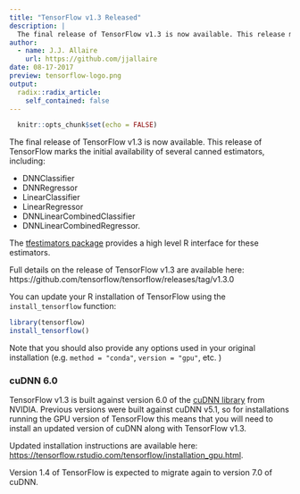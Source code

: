 ```yaml
---
title: "TensorFlow v1.3 Released"
description: |
  The final release of TensorFlow v1.3 is now available. This release marks the initial availability of several canned estimators including DNNClassifier and  DNNRegressor. 
author:
  - name: J.J. Allaire
    url: https://github.com/jjallaire
date: 08-17-2017
preview: tensorflow-logo.png
output:
  radix::radix_article:
    self_contained: false
---
```


```r
  knitr::opts_chunk$set(echo = FALSE)
```

The final release of TensorFlow v1.3 is now available. This release of TensorFlow marks the initial availability of several canned estimators, including:

- DNNClassifier
- DNNRegressor
- LinearClassifier
- LinearRegressor
- DNNLinearCombinedClassifier
- DNNLinearCombinedRegressor.

The [tfestimators package](https://tensorflow.rstudio.com/tfestimators) provides a high level R interface for these estimators.

Full details on the release of TensorFlow v1.3 are available here: https://github.com/tensorflow/tensorflow/releases/tag/v1.3.0

You can update your R installation of TensorFlow using the `install_tensorflow` function:

```r
library(tensorflow)
install_tensorflow()
```

Note that you should also provide any options used in your original installation (e.g. `method = "conda"`, `version = "gpu"`, etc. )

### cuDNN 6.0

TensorFlow v1.3 is built against version 6.0 of the [cuDNN library](https://developer.nvidia.com/cudnn) from NVIDIA. Previous versions were built against cuDNN v5.1, so for installations running the GPU version of TensorFlow this means that you will need to install an updated version of cuDNN along with TensorFlow v1.3.

Updated installation instructions are available here: [https://tensorflow.rstudio.com/tensorflow/installation_gpu.html](https://tensorflow.rstudio.com/tensorflow/articles/installation_gpu.html).

Version 1.4 of TensorFlow is expected to migrate again to version 7.0 of cuDNN. 

